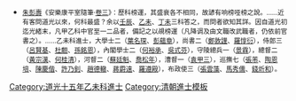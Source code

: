 {{Navbox
|name = 道光十五年乙未科殿試金榜
|title = 道光十五年（[[1835年]]）乙未科殿試金榜
|titlestyle = background-color:#FFD700;
|image =
|style = width:100%;text-align:center; 
|groupstyle = text-align:center; background-color:#FFD700;
|liststyle = text-align:center;
|state = {{{state<includeonly>|collapsed</includeonly>}}}
|group1 = 第一甲<br>賜進士及第
|list1 = '''[[劉繹 (道光進士)|劉　繹]]''' - '''[[曹聯桂]]''' - '''[[喬晉芳]]'''

|group2 = 第二甲<br>賜進士出身<br>共117名
|list2 = [[張芾|張　芾]] - [[徐夔典]] - [[陶慶增]] - [[彭崧毓]] - [[張廷選]] - [[龍元僖]] - [[喻增高]] - [[葉琚|葉　琚]] - [[金濂|金　濂]] - [[蔣德福]]<br>[[陶恩培]] - [[余春照]] - [[廖朝翼]] - [[鄭敦謹]] - [[呂賢基]] - [[周恩綬]] - [[畢至|畢　至]] - [[胡應泰]] - [[方培之]] - [[鄭獻甫|鄭存紵]]<br>[[葉名琛]] - [[張銓 (道光進士)|張　銓]] - [[瑞徽 (道光进士)|瑞　徵]] - [[崇杞林]] - [[趙振祚]] - [[春熙 (道光十五年進士)|春　熙]] - [[蔡燮|蔡　燮]] - [[何裕承]] - [[黃宗漢]] - [[易炳晃]]<br>[[葉爲珪]] - [[陳壇|陳　壇]] -[[上官懋本]]- [[ 陳鶴年]] - [[李維醇]] - [[葉朝采]] - [[吳式芬]] - [[丁寶綸]] - [[陳慶偕]] - [[梁熙 (道光進士)|梁　熙]]<br>[[賈瑜|賈　瑜]] - [[李貞木]] - [[周顎|周　顎]] - [[徐奏鈞]] -[[英淳|宗室英淳]]- [[張積勳]] - [[嚴文瀚]] - [[陶汶|陶　汶]] - [[何桂清]] - [[彭蘊章]]<br>[[張雲藻|張雲澡]] - [[春輅|春　輅]] - [[陳寶禾]] - [[范中行]] - [[朱龍光]] - [[張景星 (道光進士)|張景星]] - [[涂文光]] - [[汪紹曾]] - [[謙福|謙　福]] - [[朱琦 (道光十五年进士)|朱　琦]]<br>[[陳績|陳　績]] - [[羅惇衍]] - [[陳祚康]] - [[秦淳熙]] - [[許虎拜]] - [[李登瀛 (道光進士)|李登瀛]] - [[閻慶元]] - [[李佐賢]] - [[陳嵩|陳　嵩]] - [[劉廷檢]]<br>[[劉潛之]] - [[杜䎗|杜　{{僻字|䎗|左喬右羽}}]] - [[晏淳一]] - [[劉源濬 (道光進士)|劉源濬]] - [[張鑅|張　鑅]] - [[蘇廷魁]] - [[伍輔祥]] - [[王青熙]] - [[費蔭樟]] - [[張敬修 (道光進士)|張敬修]]<br>[[戚維禮]] - [[孫慧惇]] - [[曾世儀]] - [[徐資乾|徐資-{乾}-]] - [[張堂 (道光十五年進士)|張　堂]] - [[李鍾泰]] - [[孫銘恩]] - [[陳錫麟]] - [[劉銘本]] - [[姜申璠]]<br>[[劉德鈞]] - [[孟毓勳]] - [[韓綬|韓　綬]] - [[舒文 (道光進士)|舒　文]] - [[單興詩]] - [[袁溥|袁　溥]] - [[李漢章]] - [[德俊|德　俊]] - [[莊志謙]] - [[孔傳藤]]<br>[[葉承昌]] - [[周人龍]] - [[劉誠倬]] - [[吉祥|吉　祥]] - [[黃廷範]] - [[楊三珠]] - [[許乃釗]] - [[錫祉|錫　祉]] - [[馬秀儒]] - [[宋嘉玉]]<br>[[饒應坤]] - [[陳墉|陳　墉]] - [[陳彥泳]] - [[程錫蕃]] - [[張元杰]] - [[賈仲山]] - [[英繼|宗室英繼]]<span style="color: #FFFFFF;"> －－－ - －－－ - －－－</span>

|group3 = 第三甲<br>賜同進士出身<br>共152名
|list3 = [[吳逢甲]] - [[陳金鑑]] - [[黃輔辰]] - [[周頤昌]] - [[魏文翰]] - [[王　堃]] - [[何慶元]] - [[曹笏|曹　笏]] - [[蕭淦|蕭　淦]] - [[高殿臣]]<br>[[劉建庚]] - [[李謨 (道光進士)|李　謨]] - [[沈湘|沈　湘]] - [[周振之]] - [[毛鴻順]] - [[李訓釗]] - [[武凌雲]] - [[倪應觀]] - [[胡禮箴]] - [[楊亶驊]]<br>[[汪勤光]] - [[沈雲驤]] - [[杜詹|杜　詹]] - [[齊秉震]] - [[駱奎祺]] - [[黃銘先]] - [[宋子昌]] - [[周貽纓]] - [[黃守訓]] - [[顏于鎬]]<br>[[徐鋅庚]] - [[袁甲三]] - [[古韻|古　韻]] - [[張燿|張　燿]] - [[趙德轍]] - [[景霖|景　霖]] - [[錢炘和]] - [[郭永錫]] - [[胡超龍]] - [[蔣霨遠]]<br>[[錢文偉]] - [[銘岳|銘　岳]] -[[英綬|宗室英綬]]- [[隋藏珠]] - [[楊銜|楊　銜]] - [[何丙勳]] - [[姚近寶]] - [[范榘坊]] - [[李國榛]] - [[戴澤長]]<br>[[張觀藜]] - [[錢世瑞]] - [[丁守存]] - [[劉建韶]] - [[黃松年]] - [[林映棠]] - [[陳椿冠]] - [[王仲選]] - [[何咸亨]] - [[侯榮光]]<br>[[吳德清]] - [[莫蒼棨]] - [[陳兆桂]] - [[陳錦帆]] - [[李浩 (道光進士)|李　浩]] - [[周若棠]] - [[陳玉麒]] - [[王希旦]] - [[馬宗閔]] - [[王毓濂]]<br>[[郭望安]] - [[劉嘉嗣]] - [[王思引]] - [[田秫|田　秫]] - [[李大融]] - [[王會極]] - [[陸敦庸]] - [[康象書]] - [[任荃|任　荃]] - [[李柏 (道光进士)|李　柏]]<br>[[張士蘭]] - [[江泰來]] - [[何鳴章]] - [[金謂鏐]] - [[德稜額]] - [[孫玉麒]] - [[劉克邁]] - [[張姚錫]] - [[辛本楘]] - [[陳崑玉]]<br>[[喬松年]] - [[樊爵五]] - [[胡廷槐]] - [[徐樹楠]] - [[朱思敬]] - [[王恂|王　恂]] - [[邵宗渭]] - [[沈鵬|沈　鵬]] - [[長喆|長　喆]] - [[陳貽樞]]<br>[[陳世鎔]] - [[張緒|張　緒]] - [[黃家聲]] - [[王武曾]] - [[郭超凡]] - [[高溥|高　溥]] - [[左乾春|左-{乾}-春]] - [[王家勳]] - [[張維模]] - [[孫翹江]]<br>[[鄧烜|鄧　烜]] - [[李懷庚]] - [[徐有孚]] - [[許夢蘭]] - [[李景椿]] - [[張鳴岐 (道光進士)|張鳴岐]] - [[祁爾誠]] - [[李登 (道光進士)|李　登]] - [[張元鈞]] - [[高希賢]]<br>[[馬德昭]] - [[余士瑮]] - [[伊鏗額]] - [[張裕南]] -[[覺羅祥慶]]- [[高明遠]] - [[邱建猷]] - [[羅遵殿]] - [[何鍾蘭]] - [[丁芳蘭]]<br>[[王嘉麟]] - [[陳廷揚]] - [[周應祖]] - [[周秉讓]] - [[王介福]] - [[何增筠]] - [[李道融]] - [[王義樟]] - [[趙紹武]] - [[李汝璿]]<br>[[邵桂芳 (道光进士)|邵桂芳]] - [[慶瑞|慶　瑞]] - [[張籛|張　籛]] - [[順安(道光进士)|順　安]] - [[陳鑣|陳　鑣]] - [[馬照|馬　照]] - [[歐陽時]] - [[王政|王　政]] - [[林春溶]] - [[劉夢熊 (清朝進士)|劉夢熊]]<br>[[王以潔]] - [[覃肇邦]]<span style="color: #FFFFFF;"> - －－－ - －－－ - －－－ - －－－ - －－－ - －－－ - －－－ - －－－</span>
|belowstyle = text-align: center; background-color:#FFD700;
|below='''前一科：[[Template:道光十三年癸巳科殿試金榜|道光十三年癸巳科]]　'''·'''　後一科：[[Template:道光十六年丙申恩科殿試金榜|道光十六年丙申恩科]]'''<br>'''同科進士：[[Template:道光十五年乙未科武殿試金榜|道光十五年乙未武科]]'''
}}
[[Category:道光十五年乙未科進士]]
<noinclude>
[[Category:道光十五年乙未科進士| ]]
[[Category:清朝進士模板]]
*<small>[[朱彭壽]]《安樂康平室隨筆·[[s:安樂康平室隨筆/卷3|卷三]]》：歷科榜運，其盛衰各不相同，故諺有响榜哑榜之說。……近有客問道光以來，何科最盛？余以[[Template:道光十二年壬辰恩科殿試金榜|壬辰]]、[[Template:道光十五年乙未科殿試金榜|乙未]]、[[Template:道光二十七年丁未科殿試金榜|丁未]]三科答之，而問者欲知其詳。因自道光初迄光緒末，凡甲乙科中官至一二品者，備記之以覘榜運（凡降调及由文職改武職者，仍依前官書之）。……乙未科進士，大學士二（[[葉名琛]]、[[彭蘊章]]），尚書二（[[鄭敦謹]]、[[羅惇衍]]），侍郎三（[[呂賢基]]、[[杜䎗]]、[[孫銘恩]]），內閣學士二（[[何裕承]]、[[吳式芬]]），守陵總兵一（[[景霖]]），總督二（[[黃宗漢]]、[[何桂清]]），河督二（[[蘇廷魁]]、[[喬松年]]），漕督一（[[袁甲三]]），巡撫七（[[張芾]]、[[陶恩培]]、[[陳慶偕]]、[[許乃釗]]、[[趙德轍]]、[[蔣霨遠]]、[[羅遵殿]]），布政使三（[[張雲藻]]、[[馬秀儒]]、[[錢炘和]]）。 </small></noinclude>